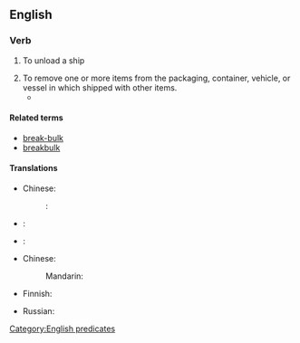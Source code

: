 ==English==

===Verb===
{{head|en|verb|head=[[break]] [[bulk]]}}

# {{rfd-sense}} To unload a ship
# To remove one or more items from the packaging, container, vehicle, or vessel in which shipped with other items.
#* {{quote-journal|journal=Railway age|volume=72|year=1922|title=Erie Adopts Direct Freight Delivery at New York: Plan Involves '''Breaking Bulk''' at Jersey City, N. J., and Use of Auto Trucks, Tractors and Trailers and Ferries|passage=a plan is under advisement for the extension of the present newly installed method by the utilization of '''breaking bulk''' at a transfer, transferring the freight to containers which will be moved by special container floats to a centrally located pier and then by trucks to destination or to inland stations.}}

====Related terms====
* [[break-bulk]]
* [[breakbulk]]

====Translations====
{{trans-top|to remove items in shipment from their packaging, container, or vessel}}
* Chinese:
*: {{ttbc|Mandarin}}: {{t|zh|卸货|sc=Hani}}
* {{ttbc|Finnish}}: {{t|fi|purkaa lasti|alt=purkaa lastia}}
{{trans-mid}}
* {{ttbc|Russian}}: {{t|ru|начинать разгрузку|tr=načinát’ razgrúzku|sc=Cyrl}}
{{trans-bottom}}

{{trans-top|to unload a ship}}
* Chinese:
*: Mandarin: {{t|zh|卸货|sc=Hani}}
* Finnish: {{t|fi|purkaa lasti}}
{{trans-mid}}
* Russian: {{t|ru|разгружать|tr=razgružát’|sc=Cyrl}}
{{trans-bottom}}

[[Category:English predicates]]